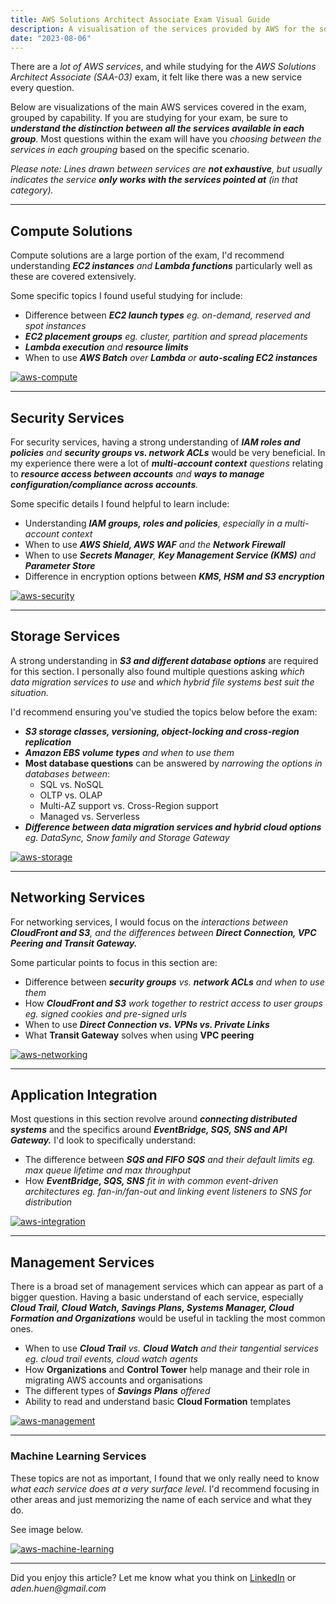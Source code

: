 ```yaml
---
title: AWS Solutions Architect Associate Exam Visual Guide
description: A visualisation of the services provided by AWS for the solutions architect associate exam and tips to study for it
date: "2023-08-06"
---
```


There are a _lot of AWS services_, and while studying for the _AWS Solutions Architect Associate (SAA-03)_ exam, it felt like there was a new service every question.

Below are visualizations of the main AWS services covered in the exam, grouped by capability.
If you are studying for your exam, be sure to **_understand the distinction between all the services available in each group_**.
Most questions within the exam will have you _choosing between the services in each grouping_ based on the specific scenario.

_Please note: Lines drawn between services are **not exhaustive**, but usually indicates the service **only works with the services pointed at** (in that category)._

---

## Compute Solutions
Compute solutions are a large portion of the exam, I'd recommend understanding _**EC2 instances** and **Lambda functions**_ particularly well as these are covered extensively.

Some specific topics I found useful studying for include:
- Difference between _**EC2 launch types** eg. on-demand, reserved and spot instances_
- _**EC2 placement groups** eg. cluster, partition and spread placements_
- _**Lambda execution** and **resource limits**_
- When to use _**AWS Batch** over **Lambda** or **auto-scaling EC2 instances**_

[![aws-compute](./../aws-solutions-architect-associate/aws-compute.png)](./../aws-solutions-architect-associate/aws-compute.png)

---

## Security Services
For security services, having a strong understanding of _**IAM roles and policies** and **security groups vs. network ACLs**_ would be very beneficial.
In my experience there were a lot of _**multi-account context** questions_ relating to _**resource access between accounts** and **ways to manage configuration/compliance across accounts**._

Some specific details I found helpful to learn include:
- Understanding _**IAM groups, roles and policies**, especially in a multi-account context_
- When to use _**AWS Shield, AWS WAF** and the **Network Firewall**_
- When to use _**Secrets Manager**, **Key Management Service (KMS)** and **Parameter Store**_ 
- Difference in encryption options between _**KMS, HSM and S3 encryption**_

[![aws-security](./../aws-solutions-architect-associate/aws-security.png)](./../aws-solutions-architect-associate/aws-security.png)

---

## Storage Services
A strong understanding in _**S3 and different database options**_ are required for this section.
I personally also found multiple questions asking _which data migration services to use_ and _which hybrid file systems best suit the situation._

I'd recommend ensuring you've studied the topics below before the exam:
- _**S3 storage classes, versioning, object-locking and cross-region replication**_
- _**Amazon EBS volume types** and when to use them_
- **Most database questions** can be answered by _narrowing the options in databases between_:
    - SQL vs. NoSQL
    - OLTP vs. OLAP
    - Multi-AZ support vs. Cross-Region support
    - Managed vs. Serverless
- _**Difference between data migration services and hybrid cloud options** eg. DataSync, Snow family and Storage Gateway_

[![aws-storage](./../aws-solutions-architect-associate/aws-storage.png)](./../aws-solutions-architect-associate/aws-storage.png)

---

## Networking Services
For networking services, I would focus on the _interactions between **CloudFront and S3**, and the differences between **Direct Connection, VPC Peering and Transit Gateway.**_

Some particular points to focus in this section are:
- Difference between _**security groups** vs. **network ACLs** and when to use them_
- How _**CloudFront and S3** work together to restrict access to user groups eg. signed cookies and pre-signed urls_
- When to use _**Direct Connection vs. VPNs vs. Private Links**_
- What **Transit Gateway** solves when using **VPC peering**

[![aws-networking](./../aws-solutions-architect-associate/aws-networking.png)](./../aws-solutions-architect-associate/aws-networking.png)

---

## Application Integration
Most questions in this section revolve around _**connecting distributed systems**_ and the specifics around _**EventBridge, SQS, SNS and API Gateway.**_
I'd look to specifically understand:

- The difference between _**SQS and FIFO SQS** and their default limits eg. max queue lifetime and max throughput_
- How _**EventBridge, SQS, SNS** fit in with common event-driven architectures eg. fan-in/fan-out and linking event listeners to SNS for distribution_ 

[![aws-integration](./../aws-solutions-architect-associate/aws-integration.png)](./../aws-solutions-architect-associate/aws-integration.png)

---

## Management Services
There is a broad set of management services which can appear as part of a bigger question. 
Having a basic understand of each service, especially _**Cloud Trail, Cloud Watch, Savings Plans, Systems Manager, Cloud Formation and Organizations**_ would be useful in tackling the most common ones. 

- When to use _**Cloud Trail** vs. **Cloud Watch** and their tangential services eg. cloud trail events, cloud watch agents_
- How **Organizations** and **Control Tower** help manage and their role in migrating AWS accounts and organisations
- The different types of _**Savings Plans** offered_
- Ability to read and understand basic **Cloud Formation** templates

[![aws-management](./../aws-solutions-architect-associate/aws-management.png)](./../aws-solutions-architect-associate/aws-management.png)

---

### Machine Learning Services
These topics are not as important, I found that we only really need to know _what each service does at a very surface level._ 
I'd recommend focusing in other areas and just memorizing the name of each service and what they do.

See image below.

[![aws-machine-learning](./../aws-solutions-architect-associate/aws-machine-learning.png)](./../aws-solutions-architect-associate/aws-machine-learning.png)

---

Did you enjoy this article? Let me know what you think on [LinkedIn](https://www.linkedin.com/in/aden-huen-653765a5) or _aden.huen@gmail.com_